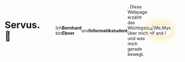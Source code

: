 <div class="img_container" style="display: flex; align-items: center; width:100%">
    <p style="fontSize: [4, 6, 7]; text-align: left; margin-right:50px">
    <b style="font-size:30px;">Servus.👋</b><p></p>
    Ich bin <b>Bernhard Ebner</b> und <b>Informatikstudent</b>.
    Diese Webpage erzählt das Wichtigste über mich und was mich gerade bewegt.
</p>
<img alt="Me,Myself and I" src="/me_memoji.png"
           style="height:auto;
                  max-width:40%;
                  	box-shadow: 0px 0px 30px #ffd665;
                  	border-radius: 20px;
                                    "/>
</div>

